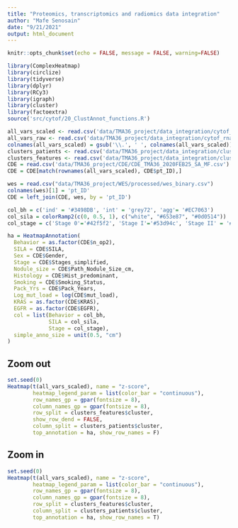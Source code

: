 ```yaml
---
title: "Proteomics, transcriptomics and radiomics data integration"
author: "Mafe Senosain"
date: "9/21/2021"
output: html_document
---
```


```r
knitr::opts_chunk$set(echo = FALSE, message = FALSE, warning=FALSE)
```

```r
library(ComplexHeatmap)
library(circlize)
library(tidyverse)
library(dplyr)
library(RCy3)
library(igraph)
library(cluster)
library(factoextra)
source('src/cytof/20_ClustAnnot_functions.R')
```

```r
all_vars_scaled <- read.csv('data/TMA36_project/data_integration/cytof_rna_hm.csv', row.names = 1)
all_vars_raw <- read.csv('data/TMA36_project/data_integration/cytof_rna_hm_raw.csv', row.names = 1)
colnames(all_vars_scaled) = gsub('\\.', ' ', colnames(all_vars_scaled))
clusters_patients <- read.csv('data/TMA36_project/data_integration/clusters_patients.csv', row.names = 1)
clusters_features <- read.csv('data/TMA36_project/data_integration/clusters_features.csv', row.names = 1)
CDE = read.csv('data/TMA36_project/CDE/CDE_TMA36_2020FEB25_SA_MF.csv')
CDE = CDE[match(rownames(all_vars_scaled), CDE$pt_ID),]
```

```r
wes = read.csv("data/TMA36_project/WES/processed/wes_binary.csv")
colnames(wes)[1] = 'pt_ID'
CDE = left_join(CDE, wes, by = 'pt_ID')
```

```r
col_bh = c('ind' = '#3498DB', 'int' = 'grey72', 'agg'= '#EC7063')
col_sila = colorRamp2(c(0, 0.5, 1), c("white", "#653e87", "#0d0514"))
col_stage = c('Stage 0'='#42f5f2', 'Stage I'='#53d94c', 'Stage II' = '#e8a62c', 'Stage III' = '#e85e2c')

ha = HeatmapAnnotation(
  Behavior = as.factor(CDE$n_op2),
  SILA = CDE$SILA,
  Sex = CDE$Gender,
  Stage = CDE$Stages_simplified,
  Nodule_size = CDE$Path_Nodule_Size_cm,
  Histology = CDE$Hist_predominant,
  Smoking = CDE$Smoking_Status,
  Pack_Yrs = CDE$Pack_Years,
  Log_mut_load = log(CDE$mut_load),
  KRAS = as.factor(CDE$KRAS),
  EGFR = as.factor(CDE$EGFR),
  col = list(Behavior = col_bh, 
             SILA = col_sila,
             Stage = col_stage),
  simple_anno_size = unit(0.5, "cm")
)

```

## Zoom out
```r
set.seed(0)
Heatmap(t(all_vars_scaled), name = "z-score",
        heatmap_legend_param = list(color_bar = "continuous"), 
        row_names_gp = gpar(fontsize = 8),
        column_names_gp = gpar(fontsize = 8),
        row_split = clusters_features$cluster,
        show_row_dend = FALSE,
        column_split = clusters_patients$cluster,
        top_annotation = ha, show_row_names = F)

```

## Zoom in
```r
set.seed(0)
Heatmap(t(all_vars_scaled), name = "z-score",
        heatmap_legend_param = list(color_bar = "continuous"), 
        row_names_gp = gpar(fontsize = 8),
        column_names_gp = gpar(fontsize = 8),
        row_split = clusters_features$cluster,
        column_split = clusters_patients$cluster,
        top_annotation = ha, show_row_names = T)

```

